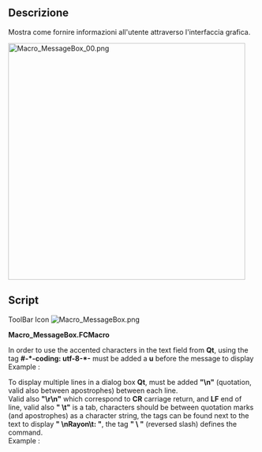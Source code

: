 <languages/>
{{Macro/it
|Name=MessageBox
|Icon=Macro MessageBox.png
|Translate=Finestre di messaggi
|Description=Mostra come fornire informazioni all'utente attraverso l'interfaccia grafica.
|Author=Gaël Ecorchard
|Version=1.0
|Date=2011-09-19
|FCVersion=Tutte
|Download=[https://www.freecadweb.org/wiki/images/7/7f/Macro_MessageBox.png Icon]
}}

==Descrizione==
Mostra come fornire informazioni all'utente attraverso l'interfaccia grafica.

[[File:Macro MessageBox 00.png|480px]]
{{Caption|MessageBox}}

==Script==

ToolBar Icon [[Image:Macro_MessageBox.png]]

'''Macro_MessageBox.FCMacro'''

{{MacroCode|code=
#! /usr/bin/env python
# -*- coding: utf-8 -*-
 
"""Show how to give information to the user in macros
"""
from PySide import QtCore, QtGui
 
def errorDialog(msg):
    # Create a simple dialog QMessageBox
    # The first argument indicates the icon used: one of QtGui.QMessageBox.{NoIcon, Information, Warning, Critical, Question} 
    diag = QtGui.QMessageBox(QtGui.QMessageBox.Warning, 'Error in macro MessageBox', msg)
    diag.setWindowModality(QtCore.Qt.ApplicationModal)
    diag.exec_()
 
msg = 'Example of warning message'
errorDialog(msg)
raise(Exception(msg))
}}


In order to use the accented characters in the text field from '''Qt''', using the tag ''' #-*-coding: utf-8-*- ''' must be added a '''u''' before the message to display<br /> Example :

{{MacroCode|code=
    diag = QtGui.QMessageBox(QtGui.QMessageBox.Warning, u'Trop d'éléments désignés', msg)
    ...
    ...
msg = u'Élément sélectionnés affichés'
}}


To display multiple lines in a dialog box '''Qt''', must be added '''"\n"''' (quotation, valid also between apostrophes) between each line.<br /> 
Valid also ''' "\r\n"''' which correspond to '''CR''' carriage return, and '''LF''' end of line, valid also '''" \t"''' is a tab, characters should be between quotation marks (and apostrophes) as a character string, the tags can be found next to the text to display '''" \nRayon\t: "''', the tag '''" \ "''' (reversed slash) defines the command.<br /> 
Example :

{{MacroCode|code=
    diag = QtGui.QMessageBox(QtGui.QMessageBox.Information,u"Coordonnées",u"Coordonnée X : "+str(x)+"\r\n"+u"Coordonnée Y : "+str(y)+"\n"+u"Coordonnée Z :<br>
 "+str(z)+"\nRayon\t     : "+str(r))
}}

{{clear}}